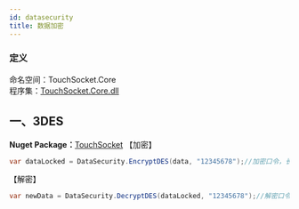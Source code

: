 ```yaml
---
id: datasecurity
title: 数据加密
---
```


### 定义

命名空间：TouchSocket.Core <br/>
程序集：[TouchSocket.Core.dll](https://www.nuget.org/packages/TouchSocket.Core)


## 一、3DES
**Nuget Package：**[TouchSocket](https://www.nuget.org/packages/TouchSocket/)
【加密】
```csharp
var dataLocked = DataSecurity.EncryptDES(data, "12345678");//加密口令，长度为8。
```
【解密】
```csharp
var newData = DataSecurity.DecryptDES(dataLocked, "12345678");//解密口令，和加密一致。
```
